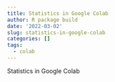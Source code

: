 ```yaml
---
title: Statistics in Google Colab
author: R package build
date: '2022-03-02'
slug: statistics-in-google-colab
categories: []
tags:
  - colab
---
```


Statistics in Google Colab
<script src="https://gist.github.com/spencergoldberg1/8857848cfa1ba863ea2b5205b3f3b5f6.js"></script>

